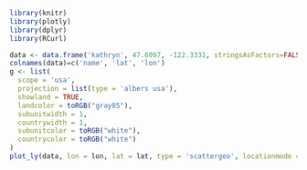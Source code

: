 ```r
library(knitr)
library(plotly)
library(dplyr)
library(RCurl)

data <- data.frame('kathryn', 47.6097, -122.3331, stringsAsFactors=FALSE)
colnames(data)=c('name', 'lat', 'lon')
g <- list(
  scope = 'usa',
  projection = list(type = 'albers usa'),
  showland = TRUE,
  landcolor = toRGB("gray85"),
  subunitwidth = 1,
  countrywidth = 1,
  subunitcolor = toRGB("white"),
  countrycolor = toRGB("white")
)
plot_ly(data, lon = lon, lat = lat, type = 'scattergeo', locationmode = 'USA-states') %>% layout( title = "<br>Kathryn, its debrief", geo = g)



```
